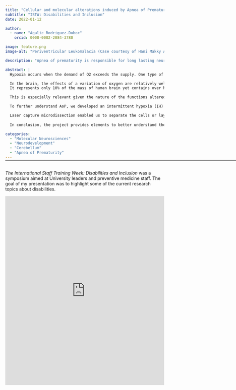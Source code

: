 ```yaml
---
title: "Cellular and molecular alterations induced by Apnea of Prematurity in the murine cerebellum"
subtitle: "ISTW: Disabilities and Inclusion"
date: 2022-01-12

author:
  - name: "Agalic Rodriguez-Duboc"
    orcid: 0000-0002-2084-3780

image: feature.png
image-alt: "Periventricular Leukomalacia (Case courtesy of Hani Makky Al Salam, Radiopaedia.org, rID: 14000)"

description: "Apnea of prematurity is responsible for long lasting neurological impairments and current measures are insufficient to treat and understand this disability-causing phenomenon."

abstract: |
  Hypoxia occurs when the demand of O2 exceeds the supply. One type of perinatal hypoxia is AoP, which is defined by breathing cessation episodes lasting over 20 seconds, occurring over 5 times per hour and mostly at night. It has been shown that this IH leads to developmental alterations and long-term neurological deficits. In fact, perinatal hypoxia is a leading cause of morbimortality worldwide, it occurs in over 50% of premature births under 32 weeks of gestation and leads to 10% of mortality. Moreover, up to 40% of the newborns who experience oxygen deprivation will show some form of disability.

  In the brain, the effects of a variation of oxygen are relatively well studied and it has been shown to cause anatomical alterations including periventricular white matter lesions, and this is especially true of premature newborns who suffer apnea of prematurity. Thus, the impact of a hypoxic brain injury has been well investigated ; however, only few studies exist regarding the cerebellum. The human cerebellum has the appearance of a separate structure attached to the bottom of the brain, tucked underneath the cerebral hemispheres.
  It represents only 10% of the mass of human brain yet contains over half its neurons! The cerebellum is also a structure that is late to develop and is immature at birth.

  This is especially relevant given the nature of the functions altered in children having suffered  from AoP. Indeed, the cerebellum is not only responsible for motor functions such as balance and coordination, but also handles cognitive and behavioral functions, all of which are susceptible to be altered in children having experienced AoP. Studies in hypoxic mice have shown histological effects where there is a difference in the myelin sheath in the nervous tissue. Likewise, at the cellular level there is a decrease in synaptic communication which could explain some of the cognitive effects.

  To further understand AoP, we developed an intermittent hypoxia (IH) protocol, consisting of cycles of hypoxia-reoxygenation during 6 hours per day between P2 and P12. Each cycle lasts 2- minute (including 20 seconds at 5% O2) which constitutes a valid model of Apnea of Prematurity (AoP). The control groups were kept in the same conditions but with normal O2 to account for environmental stressors. We demonstrated that there was an accumulation of ROS has been shown in vivo in P12 mice and histological studies at P12 following this protocol revealed a delay in cerebellar maturation post IH. Indeed, the EGL, where proliferation of neuronal progenitors occurs, is thicker. Whereas, the ML, PC and IGL are decreased, showing a delay in both normal migration and differentiation. Moreover, compared to the controls, these mice presented a stunted development of PC, which are key cells in the CNS. Moreover, compared to the controls, these mice presented long-term alterations in functions linked to the cerebellum such as learning and motor skills. Indeed, pups having experienced IH were slower to get upright than the controls. And these coordination deficits persisted well into adulthood, when these mice presented a more meandering and inefficient trajectory in the Morris pool test.

  Laser capture microdissection enabled us to separate the cells or layers in slices of frozen tissue. This was followed by quantitative PCR to analyze the expression of genes in different developmental stages (P4, P8, P12 and P21) and in the different cerebellar layers. To select the genes of interest for this project, we used bioinformatic tools and transcriptomic databases to develop a cohesive set of genes involved in cerebellar development. We first focused on genes involved in oxidative stress to understand our previous results and found that mice having experienced AoP had an excessive buildup of ROS both due to an excess production and an inefficient antioxidant defense, which in turn led to an increased cell death. Our results show that IH in the cerebellum could modify the shape and function of various cells and contribute to the observed histological, which in turn contributes to explaining the behavioral deficits observed.
  
  In conclusion, the project provides elements to better understand the cellular and molecular aspects of AoP-induced cerebellar injury. First, via a transcriptomic study of genes involved in differentiation and migration to identify which period and cell type are most vulnerable to IH and later, via an imaging study of cerebellar connections. We now aim to study blood vessels to understand if IH causes changes in vascularization that could contribute to the long-term developmental alterations. In the long run we hope this project provides new perspectives to address this socially and economically relevant health issue. 

categories:
  - "Molecular Neurosciences"
  - "Neurodevelopment"
  - "Cerebellum"
  - "Apnea of Prematurity"
---
```


<hr style="margin-bottom: 30px; margin-top: -12px;" width="900px">

:::{.callout-note}
*The International Staff Training Week: Disabilities and Inclusion* was a symposium aimed at University leaders and preventive medicine staff. The goal of my presentation was to highlight some of the current research topics about disabilities.
:::

<object data="ISTW22.pdf" type="application/pdf" width="100%" height="600">
  <iframe src="https://docs.google.com/viewer?url=https://github.com/agalic-rd/agalic-rd.com/raw/main/content/sci-com/talks/ISTW22/ISTW22.pdf&embedded=true" width="100%" height="600" frameborder="0"></iframe>
</object>